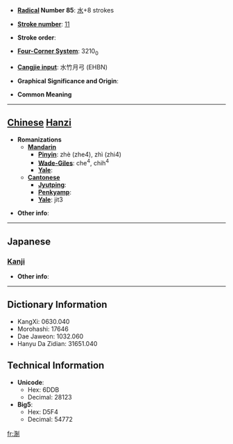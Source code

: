* '''[[Wiktionary:Chinese radical index| Radical]] Number 85''': [[Wiktionary:Chinese radical index 水|水]]+8 strokes

* '''[[Wiktionary:Chinese total strokes index|Stroke number]]''': [[Wiktionary:Chinese total strokes index 11|11]]

* '''Stroke order''': 

* '''[[Wiktionary:Chinese four corner index|Four-Corner System]]''': 3210<sub>0</sub>

* '''[[Wiktionary:Chinese Cangjie index|Cangjie input]]''': 水竹月弓 (EHBN)

* '''Graphical Significance and Origin''': 

* '''Common Meaning'''

----

== [[Chinese]] [[Hanzi]] ==

* '''Romanizations'''
** '''[[Mandarin]]'''
*** '''[[Pinyin]]''': zhè (zhe4), zhì (zhi4)
*** '''[[Wade-Giles]]''': che<sup>4</sup>, chih<sup>4</sup>
*** '''[[Yale]]''': 
** '''[[Cantonese]]'''
*** '''[[Jyutping]]''':
*** '''[[Penkyamp]]''': 
*** '''[[Yale]]''': jit3

* '''Other info''': 

----

==Japanese==
===[[Kanji]]===
{{kanji|on readings=[[せい]] (sei), [[せつ]] (setsu), [[せち]] (sechi)
|kun readings=
}}

* '''Other info''':  

----

== Dictionary Information ==

* KangXi: 0630.040
* Morohashi: 17646
* Dae Jaweon: 1032.060
* Hanyu Da Zidian: 31651.040

== Technical Information ==

* '''Unicode''':
** Hex: 6DDB
** Decimal: 28123
* '''Big5''':
** Hex: D5F4
** Decimal: 54772

[[fr:淛]]